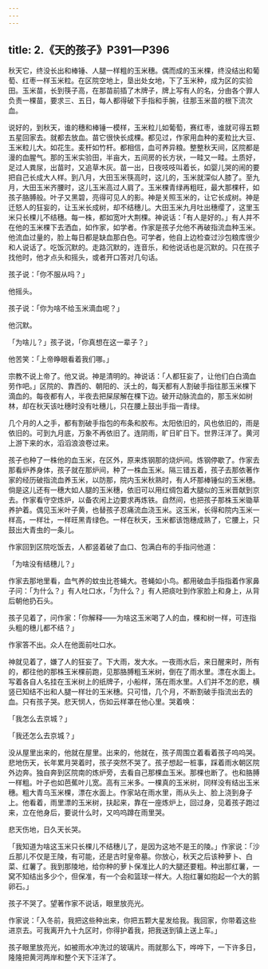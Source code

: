 ```yaml
---
---
---
```

title: 2.《天的孩子》P391—P396
---





秋天它，终没长出和棒锤、人腿一样粗的玉米穗。偶而成的玉米棵，终没结出和葡萄、红枣一样玉米粒。在区院空地上，垦出处女地，下了玉米种，成为区的实验田。玉米苗，长到筷子高，在那苗前插了木牌子，牌上写有人的名，分由各个罪人负责一棵苗，要求三、五日，每人都得破下手指和手腕，往那玉米苗的根下流次血。

说好的，到秋天，谁的穗和棒锤一模样，玉米粒儿如葡萄，赛红枣，谁就可得五颗五星回家去。就都去放血。苗它很快长成棵。都见过，作家用血种的麦粒比大豆、玉米粒儿大。如花生。麦杆如竹杆。都相信，血可养异粮。整整秋天间，区院都是漫的血腥气。那的玉米实验田，半亩大，五间房的长方状，一畦又一畦。土质好，足过人粪尿，出苗时，又追草木灰。苗一出，日夜吱吱叫着长，如婴儿哭的闹的要把自己长成大人样。到八月，大田玉米筷高时，这儿的，玉米就深似人膝了。至九月，大田玉米齐腰时，这儿玉米高过人肩了。玉米棵青绿再粗旺，最大那棵杆，如孩子胳膊般。叶子又黑碧，亮得可见人的影。神是关照玉米的，让它长成树。神是迁怒人的狂妄的，让玉米长成树，却不结穗儿。大田玉米九月吐出穗缨了，这里玉米只长棵儿不结穗。每一株，都如宽叶大荆棵。神说话：「有人是好的。」有人并不在他的玉米棵下去洒血，如作家，如学者。作家是孩子允他不再破指流血种玉米。他流血过量的，脸上每日都是缺血那白色。可学者，他自上边检查过沙包粮库很少和人说话了。吃饭沉默的。走路沉默的，连音乐，和他说话也是沉默的。只在孩子找他时，他才点头和摇头，或者开口答对几句话。

孩子说：「你不服从吗？」

他摇头。

孩子说：「你为啥不给玉米滴血呢？」

他沉默。

「为啥儿？」孩子说，「你真想在这一辈子？」

他苦笑：「上帝睁眼看着我们哪。」

宗教不说上帝了。他又说。神是清明的。神说话：「人都狂妄了，让他们白白滴血劳作吧。」区院的、靠西的、朝阳的、沃土的，每天都有人割破手指往那玉米棵下滴血的。每夜都有人，半夜去把屎尿解在棵下边。破开动脉流血的，那玉米如树林，却在秋天该吐穗时没有吐穗儿，只在腰上鼓出手指一青绿。

几个月的人之手，都有割破手指包的布条和胶布。太阳依旧的，风也依旧的，雨是依旧的。可到九月底，万象不再依旧了。连阴雨，旷日旷日下。世界汪洋了。黄河上游下来的水，滔滔浪浪卷过来。

孩子也种了一株他的血玉米，在区外，原来炼钢那的烧炉间。炼钢停歇了。作家去那看炉养身体，孩子就在那炉间，种了一株血玉米。隔三错五着，孩子去那依著作家的经历破指流血养玉米，以防那，院内玉米秋熟时，有人坏那棒锤似的玉米穗。倘是这儿还有一穗大如人腿的玉米穗，依旧可以用红绸包着大腿似的玉米晋献到京去。作家看守空炼炉，以备农闲上边要求再炼铁。自然间，也把孩子那株玉米锄草养护着。偶见玉米叶子黄，也替孩子忍痛流血浇玉米。这玉米，长得和院内玉米一样高，一样壮，一样旺黑青绿色。一样在秋天，玉米都该饱穗成熟了，它腰上，只鼓出大青虫的一条儿。

作家回到区院吃饭去，人都竖着破了血口、包满白布的手指问他道：

「为啥没有结穗儿？」

作家去那地里看，血气养的蚊虫比苍蝇大。苍蝇如小鸟。都用破血手指指着作家鼻子问：「为什么？」有人吐口水，「为什么？」有人把痰吐到作家脸上和身上，从背后朝他扔石头。

孩子见着了，问作家：「你解释——为啥这玉米喝了人的血，棵和树一样，可连指头粗的穗儿都不结？」

作家答不出。众人在他面前吐口水。

神就见着了，嫌了人的狂妄了。下大雨，发大水。一夜雨水后，来日醒来时，所有的，都往他的那株玉米棵前跑，见那胳膊粗玉米树，倒在了雨水里。漂在水面上。写着各自人名挂在玉米树上的纸牌子，小船样，荡在雨水里。人们并不怎的悲，横竖已知结不出和人腿一样壮的玉米穗。只可惜，几个月，不断割破手指流出去的血。只有孩子哭。悲天悯人，伤如云样罩在他心里。哭着唤：

「我怎么去京城？」

「我还怎么去京城？」

没从屋里出来的，他就在屋里。出来的，他就在，孩子周围立着看着孩子呜呜哭。悲地伤天，长年累月哭着时，孩子突然不哭了。孩子想起一桩事，踩着雨水朝区院外边奔。独自奔到区院南的炼炉旁，去看自己那棵血玉米。那棵也断了。也和胳膊一样粗。叶子也如芭蕉叶儿宽。高有三米多。一棵真的玉米树，同样没有结出玉米穗。粗大青乌玉米棵，漂在水面上。作家站在雨水里，雨从头上、脸上浇到身子上。他看着，雨里漂的玉米树，扶起来，靠在一座炼炉上，回过身，见着孩子跑过来，立在他身后，要说什么时，又呜呜蹲在雨里哭。

悲天伤地，日久天长哭。

「我知道为啥这玉米只长棵儿不结穗儿了，是因为这地不是王的陵。」作家说：「沙丘那儿不仅是王陵，有可能，还是古时皇帝墓。你放心，秋天之后该种萝卜、白菜、红薯了。我到那陵地，给你种的萝卜保准比人的大腿还要粗。种出那红薯，一窝不知结出多少个，但保准，有一个会和篮球一样大。人抱红薯如抱起一个大的鹅卵石。」

孩子不哭了。望著作家不说话，眼里放亮光。

作家说：「入冬前，我把这些种出来，你把五颗大星发给我。我回家，你带着这些进京去。可我离开九十九区时，你得护着我，把我送到镇上送上车。」

孩子眼里放亮光，如被雨水冲洗过的玻璃片。雨就那么下，哗哗下，一下许多日，隆隆把黄河两岸和整个天下汪洋了。